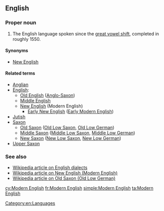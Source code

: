 ==English==

===Proper noun===
{{head|en|proper noun|head=[[modern|Modern]] [[English]]}}

# The English language spoken since the [[great vowel shift]], completed in roughly 1550.

====Synonyms====
* [[New English]]

====Related terms====
* [[Anglian]]
* [[English]]:
** [[Old English]] ([[Anglo-Saxon]])
** [[Middle English]]
** [[New English]] (Modern English)
*** [[Early New English]] ([[Early Modern English]])
* [[Jutish]]
* [[Saxon]]
** [[Old Saxon]] ([[Old Low Saxon]], [[Old Low German]])
** [[Middle Saxon]] ([[Middle Low Saxon]], [[Middle Low German]])
** [[New Saxon]] ([[New Low Saxon]], [[New Low German]])
* [[Upper Saxon]]

===See also===
* [[w:English dialects|Wikipedia article on English dialects]]
* [[w:Modern English|Wikipedia article on New English (Modern English)]]
* [[w:Old Saxon|Wikipedia article on Old Saxon (Old Low German)]]

[[Category:en:Languages]]

[[cy:Modern English]]
[[fr:Modern English]]
[[simple:Modern English]]
[[ta:Modern English]]